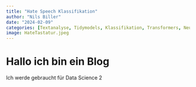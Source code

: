 ```yaml
---
title: "Hate Speech Klassifikation"
author: "Nils Biller"
date: "2024-02-09"
categories: [Textanalyse, Tidymodels, Klassifikation, Transformers, Neuronale Netze]
image: HateTastatur.jpeg
---
```



# Hallo ich bin ein Blog

Ich werde gebraucht für Data Science 2









